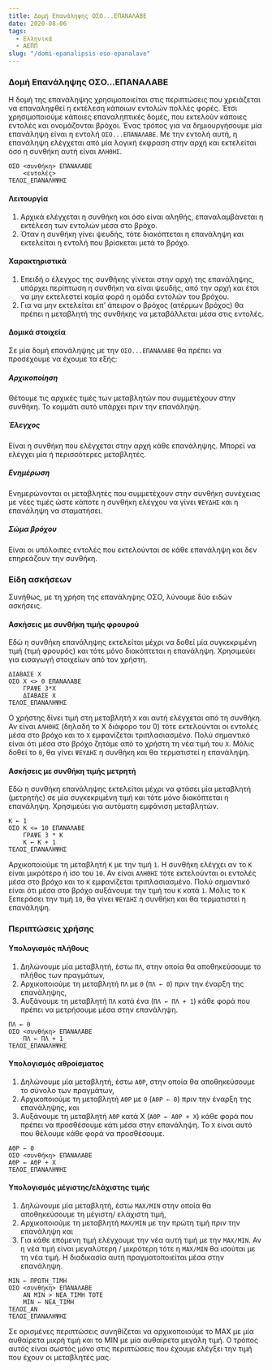 ```yaml
---
title: Δομή Επανάληψης ΟΣΟ...ΕΠΑΝΑΛΑΒΕ
date: 2020-08-06
tags: 
  - Ελληνικά 
  - ΑΕΠΠ
slug: "/domi-epanalipsis-oso-epanalave"
---
```


### Δομή Επανάληψης ΟΣΟ...ΕΠΑΝΑΛΑΒΕ
Η δομή της επανάληψης χρησιμοποιείται στις περιπτώσεις που χρειάζεται να επαναληφθεί η εκτέλεση κάποιων εντολών πολλές φορές. Έτσι χρησιμοποιούμε κάποιες επαναληπτικές δομές, που εκτελούν κάποιες εντολές και ονομάζονται βρόχοι. Ένας τρόπος για να δημιουργήσουμε μία επανάληψη είναι η εντολή `ΟΣΟ...ΕΠΑΝΑΛΑΒΕ`. Με την εντολή αυτή, η επανάληψη ελέγχεται από μία λογική έκφραση στην αρχή και εκτελείται όσο η συνθήκη αυτή είναι `ΑΛΗΘΗΣ`.

```:title=Σύνταξη
ΟΣΟ <συνθήκη> ΕΠΑΝΑΛΑΒΕ
    <εντολές>
ΤΕΛΟΣ_ΕΠΑΝΑΛΗΨΗΣ
```

#### Λειτουργία

1. Αρχικά ελέγχεται η συνθήκη και όσο είναι αληθής, επαναλαμβάνεται η εκτέλεση των εντολών μέσα στο βρόχο.
2. Όταν η συνθήκη γίνει ψευδής, τότε διακόπτεται η επανάληψη και εκτελείται η εντολή που βρίσκεται μετά το βρόχο.

#### Χαρακτηριστικά

1. Επειδή ο έλεγχος της συνθήκης γίνεται στην αρχή της επανάληψης, υπάρχει περίπτωση η συνθήκη να είναι ψευδής, από την αρχή και έτσι να μην εκτελεστεί καμία φορά η ομάδα εντολών του βρόχου.
2. Για να μην εκτελείται επ’ άπειρον ο βρόχος (ατέρμων βρόχος) θα πρέπει η μεταβλητή της συνθήκης να μεταβάλλεται μέσα στις εντολές.

#### Δομικά στοιχεία

Σε μία δομή επανάληψης με την `ΟΣΟ...ΕΠΑΝΑΛΑΒΕ` θα πρέπει να προσέχουμε να έχουμε τα εξής:
##### Αρχικοποίηση 
Θέτουμε τις αρχικές τιμές των μεταβλητών που συμμετέχουν στην συνθήκη. Το κομμάτι αυτό υπάρχει πριν την επανάληψη.

##### Έλεγχος 
Είναι η συνθήκη που ελέγχεται στην αρχή κάθε επανάληψης. Μπορεί να ελέγχει μία ή περισσότερες μεταβλητές.

##### Ενημέρωση 
Ενημερώνονται οι μεταβλητές που συμμετέχουν στην συνθήκη συνέχειας με νέες τιμές ώστε κάποτε η συνθήκη ελέγχου να γίνει `ΨΕΥΔΗΣ` και η επανάληψη να σταματήσει.

##### Σώμα βρόχου 
Είναι οι υπόλοιπες εντολές που εκτελούνται σε κάθε επανάληψη και δεν επηρεάζουν την συνθήκη.

### Είδη ασκήσεων

Συνήθως, με τη χρήση της επανάληψης ΟΣΟ, λύνουμε δύο ειδών ασκήσεις.

#### Ασκήσεις με συνθήκη τιμής φρουρού

Εδώ η συνθήκη επανάληψης εκτελείται μέχρι να δοθεί μία συγκεκριμένη τιμή (τιμή φρουρός) και τότε μόνο διακόπτεται η επανάληψη. Χρησιμεύει για εισαγωγή στοιχείων από τον χρήστη.

```:title=Παράδειγμα
ΔΙΑΒΑΣΕ Χ
ΟΣΟ Χ <> 0 ΕΠΑΝΑΛΑΒΕ
    ΓΡΑΨΕ 3*Χ
    ΔΙΑΒΑΣΕ Χ
ΤΕΛΟΣ_ΕΠΑΝΑΛΗΨΗΣ
```

Ο χρήστης δίνει τιμή στη μεταβλητή `Χ` και αυτή ελέγχεται από τη συνθήκη. Αν είναι `ΑΛΗΘΗΣ` (δηλαδή το Χ διάφορο του 0) τότε εκτελούνται οι εντολές μέσα στο βρόχο και το `Χ` εμφανίζεται τριπλασιασμένο. Πολύ σημαντικό είναι ότι μέσα στο βρόχο ζητάμε από το χρήστη τη νέα τιμή του `Χ`. Μόλις δοθεί το `0`, θα γίνει `ΨΕΥΔΗΣ` η συνθήκη και θα τερματιστεί η επανάληψη.

#### Ασκήσεις με συνθήκη τιμής μετρητή

Εδώ η συνθήκη επανάληψης εκτελείται μέχρι να φτάσει μία μεταβλητή (μετρητής) σε μία συγκεκριμένη τιμή και τότε μόνο διακόπτεται η επανάληψη. Χρησιμεύει για αυτόματη εμφάνιση μεταβλητών.

```:title=Παράδειγμα
Κ ← 1
ΟΣΟ Κ <= 10 ΕΠΑΝΑΛΑΒΕ
    ΓΡΑΨΕ 3 * Κ
    Κ ← Κ + 1
ΤΕΛΟΣ_ΕΠΑΝΑΛΗΨΗΣ
```

Αρχικοποιούμε τη μεταβλητή `Κ` με την τιμή `1`. Η συνθήκη ελέγχει αν το `Κ` είναι μικρότερο ή ίσο του `10`. Αν είναι `ΑΛΗΘΗΣ` τότε εκτελούνται οι εντολές μέσα στο βρόχο και το `Κ` εμφανίζεται τριπλασιασμένο. Πολύ σημαντικό είναι ότι μέσα στο βρόχο αυξάνουμε την τιμή του `Κ` κατά `1`. Μόλις το `Κ` ξεπεράσει την τιμή `10`, θα γίνει `ΨΕΥΔΗΣ` η συνθήκη και θα τερματιστεί η επανάληψη.

### Περιπτώσεις χρήσης

#### Υπολογισμός πλήθους

1. Δηλώνουμε μία μεταβλητή, έστω `ΠΛ`, στην οποία θα αποθηκεύσουμε το πλήθος των πραγμάτων,
2. Αρχικοποιούμε τη μεταβλητή `ΠΛ` με `0` (`ΠΛ ← 0`) πριν την έναρξη της επανάληψης,
3. Αυξάνουμε τη μεταβλητή `ΠΛ` κατά ένα (`ΠΛ ← ΠΛ + 1`) κάθε φορά που πρέπει να μετρήσουμε μέσα στην επανάληψη.

```:title=Παράδειγμα
ΠΛ ← 0
ΟΣΟ <συνθήκη> ΕΠΑΝΑΛΑΒΕ
    ΠΛ ← ΠΛ + 1
ΤΕΛΟΣ_ΕΠΑΝΑΛΗΨΗΣ
```

#### Υπολογισμός αθροίσματος
1. Δηλώνουμε μία μεταβλητή, έστω `ΑΘΡ`, στην οποία θα αποθηκεύσουμε το σύνολο των πραγμάτων,
2. Αρχικοποιούμε τη μεταβλητή `ΑΘΡ` με `0` (`ΑΘΡ ← 0`) πριν την έναρξη της επανάληψης, και
3. Αυξάνουμε τη μεταβλητή `ΑΘΡ` κατά Χ (`ΑΘΡ ← ΑΘΡ + Χ`) κάθε φορά που πρέπει να προσθέσουμε κάτι μέσα στην επανάληψη. Το `Χ` είναι αυτό που θέλουμε κάθε φορά να προσθέσουμε.

```:title=Παράδειγμα
ΑΘΡ ← 0
ΟΣΟ <συνθήκη> ΕΠΑΝΑΛΑΒΕ
ΑΘΡ ← ΑΘΡ + Χ
ΤΕΛΟΣ_ΕΠΑΝΑΛΗΨΗΣ
```

#### Υπολογισμός μέγιστης/ελάχιστης τιμής

1. Δηλώνουμε μία μεταβλητή, έστω `MAX/MIN` στην οποία θα αποθηκεύσουμε τη μέγιστη/ ελάχιστη τιμή,
2. Αρχικοποιούμε τη μεταβλητή `MAX/MIN` με την πρώτη τιμή πριν την επανάληψη και
3. Για κάθε επόμενη τιμή ελέγχουμε την νέα αυτή τιμή με την `MAX/MIN`. Αν η νέα τιμή είναι μεγαλύτερη / μικρότερη τότε η `MAX/MIN` θα ισούται με τη νέα τιμή. Η διαδικασία αυτή πραγματοποιείται μέσα στην επανάληψη.

```:title=Παράδειγμα
MΙΝ ← ΠΡΩΤΗ_ΤΙΜΗ
ΟΣΟ <συνθήκη> ΕΠΑΝΑΛΑΒΕ
    ΑΝ ΜΙΝ > ΝΕΑ_ΤΙΜΗ ΤΟΤΕ
    ΜΙΝ ← ΝΕΑ_ΤΙΜΗ
ΤΕΛΟΣ_ΑΝ
ΤΕΛΟΣ_ΕΠΑΝΑΛΗΨΗΣ
```

Σε ορισμένες περιπτώσεις συνηθίζεται να αρχικοποιούμε το MAX με μία αυθαίρετα μικρή τιμή και το MIN με μία αυθαίρετα μεγάλη τιμή. Ο τρόπος αυτός είναι σωστός μόνο στις περιπτώσεις που έχουμε ελέγξει την τιμή που έχουν οι μεταβλητές μας. 